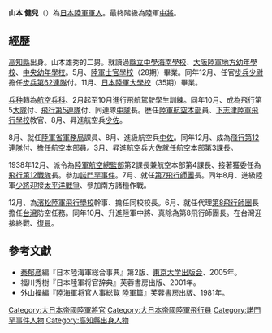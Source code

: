 {{japanese|japanese=山本 健兒|kana=やまもと けんじ|romaji=Yamamoto Kenji}}

'''山本 健兒'''（{{bd|1895年|9月20日|1975年|4月14日|catIdx=Yamamoto Kenji}}）為[[大日本帝國陸軍|日本陸軍]][[軍人|軍人]]。最終階級為陸軍[[中將|中將]]。

==經歷==
[[高知縣|高知縣]]出身。山本雄秀的二男。就讀過[[高知縣立高知小津高等學校|縣立中學海南學校]]、[[大阪陸軍地方幼年學校|大阪陸軍地方幼年學校]]、[[陸軍幼年學校|中央幼年學校]]。{{和暦|1916}}5月、[[陆军士官学校_(日本)|陸軍士官學校]]（28期）畢業。同年12月、任官[[步兵|步兵]][[少尉|少尉]]擔任[[步兵第62連隊|步兵第62連隊]]付。{{和暦|1923}}11月、[[日本陸軍大學校|日本陸軍大學校]]（35期）畢業。

[[兵种|兵种]]轉為[[航空兵科|航空兵科]]、{{和暦|1924}}2月起至10月進行飛航駕駛學生訓練。同年10月、成為飛行第5[[营|大隊]]付、[[飛行第5戰隊_(日本陸軍)|飛行第5連隊]]付、同連隊[[连|中隊]]長。歴任[[陸軍航空本部|陸軍航空本部]]員、[[下志津陸軍飛行學校|下志津陸軍飛行學校]]教官、{{和暦|1931}}8月、昇進航空兵[[少佐|少佐]]。

{{和暦|1933}}8月、就任[[陸軍省|陸軍省]][[陸軍省#軍務局|軍務局]]課員、{{和暦|1935}}8月、進級航空兵[[中佐|中佐]]。同年12月、成為[[飛行第12連隊|飛行第12連隊]]付、擔任航空本部員。{{和暦|1938}}3月、昇進航空兵[[大佐|大佐]]就任航空本部第3課長。

1938年12月、派令為[[陸軍航空總監部|陸軍航空總監部]]第2課長兼航空本部第4課長、接著獲委任為[[飛行第12戰隊_(日本陸軍)|飛行第12戰隊]]長。參加[[諾門罕事件|諾門罕事件]]。{{和暦|1941}}7月、就任[[第7飛行師團|第7飛行師團]]長。同年8月、進級陸軍[[少將|少將]]迎接[[太平洋戰爭|太平洋戰爭]]、參加南方諸種作戰。

{{和暦|1942}}12月、為[[濱松陸軍飛行學校|濱松陸軍飛行學校]]幹事、擔任同校校長。{{和暦|1944}}6月、就任代理[[第8飛行師團_(日本陸軍)|第8飛行師團]]長擔任[[台灣|台灣]]防空任務。同年10月、升進陸軍中將、真除為第8飛行師團長。在台灣迎接終戰、{{和暦|1946}}[[復員|復員]]。

==參考文獻==
{{refbegin}}
*[[秦郁彦|秦郁彦]]編『日本陸海軍総合事典』第2版、[[東京大学出版会|東京大学出版会]]、2005年。
* 福川秀樹『日本陸軍将官辞典』芙蓉書房出版、2001年。
*外山操編『陸海軍将官人事総覧 陸軍篇』芙蓉書房出版、1981年。
{{refend}}

{{DEFAULTSORT:Yamamoto Kenji}}

[[Category:大日本帝國陸軍將官|Category:大日本帝國陸軍將官]]
[[Category:大日本帝國陸軍飛行員|Category:大日本帝國陸軍飛行員]]
[[Category:諾門罕事件人物|Category:諾門罕事件人物]]
[[Category:高知縣出身人物|Category:高知縣出身人物]]